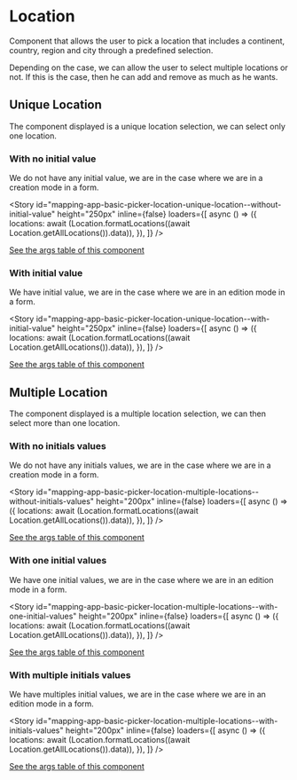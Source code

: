 

<Meta
  title="Mapping App/Basic/Picker/Location/Overview"
  component={MultiLocationPicker}
  decorators={[withChakra]}
/>

# Location

Component that allows the user to pick a location that includes a continent, country, region and city through a
predefined selection.

Depending on the case, we can allow the user to select multiple locations or not. If this is the case, then he can add
and remove as much as he wants.

## Unique Location

The component displayed is a unique location selection, we can select only one location.

### With no initial value

We do not have any initial value, we are in the case where we are in a creation mode in a form.

<Story
  id="mapping-app-basic-picker-location-unique-location--without-initial-value"
  height="250px"
  inline={false}
  loaders={[
    async () => ({
      locations: await (Location.formatLocations((await Location.getAllLocations()).data)),
    }),
  ]}
/>

[See the args table of this component](?path=/docs/mapping-app-basic-picker-location-unique-location--without-initial-value)

### With initial value

We have initial value, we are in the case where we are in an edition mode in a form.

<Story
  id="mapping-app-basic-picker-location-unique-location--with-initial-value"
  height="250px"
  inline={false}
  loaders={[
    async () => ({
      locations: await (Location.formatLocations((await Location.getAllLocations()).data)),
    }),
  ]}
/>

[See the args table of this component](?path=/docs/mapping-app-basic-picker-location-unique-location--with-initial-value)




## Multiple Location

The component displayed is a multiple location selection, we can then select more than one location.

### With no initials values

We do not have any initials values, we are in the case where we are in a creation mode in a form.

<Story
  id="mapping-app-basic-picker-location-multiple-locations--without-initials-values"
  height="200px"
  inline={false}
  loaders={[
    async () => ({
      locations: await (Location.formatLocations((await Location.getAllLocations()).data)),
    }),
  ]}
/>

[See the args table of this component](?path=/docs/mapping-app-basic-picker-location-multiple-locations--without-initials-values)

### With one initial values

We have one initial values, we are in the case where we are in an edition mode in a form.

<Story
  id="mapping-app-basic-picker-location-multiple-locations--with-one-initial-values"
  height="200px"
  inline={false}
  loaders={[
    async () => ({
      locations: await (Location.formatLocations((await Location.getAllLocations()).data)),
    }),
  ]}
/>

[See the args table of this component](?path=/docs/mapping-app-basic-picker-location-multiple-locations--with-one-initial-values)

### With multiple initials values

We have multiples initial values, we are in the case where we are in an edition mode in a form.

<Story
  id="mapping-app-basic-picker-location-multiple-locations--with-initials-values"
  height="200px"
  inline={false}
  loaders={[
    async () => ({
      locations: await (Location.formatLocations((await Location.getAllLocations()).data)),
    }),
  ]}
/>

[See the args table of this component](?path=/docs/mapping-app-basic-picker-location-multiple-locations--with-initials-values)